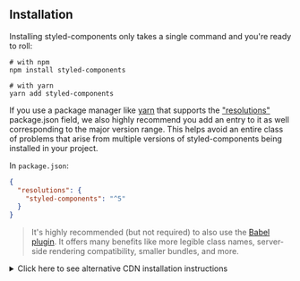 ## Installation

Installing styled-components only takes a single command and you're ready to roll:

```
# with npm
npm install styled-components

# with yarn
yarn add styled-components
```

If you use a package manager like [yarn](https://yarnpkg.com/) that supports the ["resolutions"](https://classic.yarnpkg.com/lang/en/docs/selective-version-resolutions/) package.json field, we also highly recommend you add an entry to it as well corresponding to the major version range. This helps avoid an entire class of problems that arise from multiple versions of styled-components being installed in your project.

In `package.json`:

```json
{
  "resolutions": {
    "styled-components": "^5"
  }
}
```

> It's highly recommended (but not required) to also use the [Babel plugin](/docs/tooling#babel-plugin). It offers many benefits like more legible class names, server-side rendering compatibility, smaller bundles, and more.

<details>
  <summary>Click here to see alternative CDN installation instructions</summary>

If you're not using a module bundler or package manager we also have a global ("UMD") build hosted on the [unpkg](http://unpkg.com) CDN. Simply add the following `<script>` tag to the bottom of your HTML file:

```html
<script src="https://unpkg.com/styled-components/dist/styled-components.min.js"></script>
```

Once you've added `styled-components` you will have access to the global `window.styled` variable.

```tsx
const Component = window.styled.div`
  color: red;
`
```

> This style of usage requires the [react CDN bundles](https://reactjs.org/docs/cdn-links.html) and the [`react-is` CDN bundle](https://unpkg.com/react-is/umd/react-is.production.min.js) to be on the page as well (before the styled-components script.)

</details>
